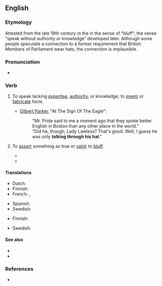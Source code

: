 ==English==

===Etymology===
Attested from the late 19th century in the {{w|United States}} in the sense of “bluff”; the sense “speak without authority or knowledge” developed later. Although some people speculate a connection to a former requirement that British Members of Parliament wear hats, the connection is implausible.

===Pronunciation===
* {{audio|en|En-au-talk through one's hat.ogg|Audio (AU)}}

===Verb===
{{head|en|verb|head=[[talk]] [[through]] [[one]][['s]] [[hat]]}}

# {{lb|en|idiomatic}} To speak lacking [[expertise]], [[authority]], or knowledge; to [[invent]] or [[fabricate]] facts.
#: {{syn|en|talk through one's ass}}
#* {{circa|1900}} [[w:Gilbert Parker|Gilbert Parker]], "At The Sign Of The Eagle":
#*: "Mr. Pride said to me a moment ago that they spoke better English in Boston than any other place in the world."
#*: "Did he, though, Lady Lawless? That's good. Well, I guess he was only '''talking through his hat'''."
# {{lb|en|idiomatic}} To [[assert]] something as true or [[valid]]; to [[bluff]].
#* {{quote-journal|en|1905||The Norsk Nightingale|Popular Mechanics||478|No, sir, she yust standing pat, / And vonce more she tal her father, / “Yu ban '''talking tru yure hat'''!”|url=https://books.google.com/books?id=vt8DAAAAMBAJ&pg=PA478}}
#* {{quote-text|en|year=1922|author=[[w:P._G._Wodehouse|P. G. Wodehouse]]|title=Right Ho, Jeeves|chapter=14|passage=He's conceited and opinionative and argues all the time, even when he knows perfectly well that he's '''talking through his hat'''.}}

====Translations====
{{trans-top|to speak lacking knowledge}}
* Dutch: {{t+|nl|lullen}}
* Finnish: {{t|fi|puhua läpiä päähänsä}}
* French: {{t+|fr|parler à travers son chapeau}}, {{t+|fr|parler à tort et à travers}}
{{trans-mid}}
* Spanish: {{t|es|hablar por boca de ganso}}
* Swedish: {{t+|sv|prata i nattmössan}}
{{trans-bottom}}

{{trans-top|to bluff}}
* Finnish: {{t|fi|puhua vastoin parempaa tietoaan}}
{{trans-mid}}
{{trans-bottom}}

{{checktrans-top}}
* Swedish: {{t+|sv|prata i nattmössan}}
{{trans-mid}}
{{trans-bottom}}

====See also====
* {{l|en|nonsense}}
* {{l|en|BS}}

===References===
* {{R:Phrase Finder|url=https://www.phrases.org.uk/meanings/talking-through-your-hat.html}}